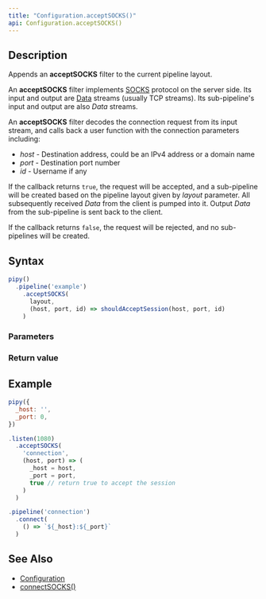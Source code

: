 ```yaml
---
title: "Configuration.acceptSOCKS()"
api: Configuration.acceptSOCKS()
---
```


## Description

Appends an **acceptSOCKS** filter to the current pipeline layout.

An **acceptSOCKS** filter implements [SOCKS](https://en.wikipedia.org/wiki/SOCKS) protocol on the server side. Its input and output are [Data](/reference/api/Data) streams (usually TCP streams). Its sub-pipeline's input and output are also _Data_ streams.

<FilterDiagram
  name="acceptSOCKS"
  input="Data"
  output="Data"
  subInput="Data"
  subOutput="Data"
  subType="link"
/>

An **acceptSOCKS** filter decodes the connection request from its input stream, and calls back a user function with the connection parameters including:

- _host_ - Destination address, could be an IPv4 address or a domain name
- _port_ - Destination port number
- _id_ - Username if any

If the callback returns `true`, the request will be accepted, and a sub-pipeline will be created based on the pipeline layout given by _layout_ parameter. All subsequently received _Data_ from the client is pumped into it. Output _Data_ from the sub-pipeline is sent back to the client.

If the callback returns `false`, the request will be rejected, and no sub-pipelines will be created.

## Syntax

``` js
pipy()
  .pipeline('example')
    .acceptSOCKS(
      layout,
      (host, port, id) => shouldAcceptSession(host, port, id)
    )
```

### Parameters

<Parameters/>

### Return value

<ReturnValue/>

## Example

``` js
pipy({
  _host: '',
  _port: 0,
})

.listen(1080)
  .acceptSOCKS(
    'connection',
    (host, port) => (
      _host = host,
      _port = port,
      true // return true to accept the session
    )
  )

.pipeline('connection')
  .connect(
    () => `${_host}:${_port}`
  )
```

## See Also

* [Configuration](/reference/api/Configuration)
* [connectSOCKS()](/reference/api/Configuration/connectSOCKS)
